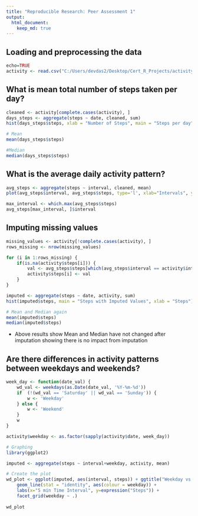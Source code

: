 ```yaml
---
title: "Reproducible Research: Peer Assessment 1"
output: 
  html_document:
    keep_md: true
---
```



## Loading and preprocessing the data
```r
echo=TRUE
activity <- read.csv("C:/Users/devdas2/Desktop/Cert_R_Projects/activity.csv", header=TRUE)
```


## What is mean total number of steps taken per day?
```r
cleaned <- activity[complete.cases(activity), ]
days_steps <- aggregate(steps ~ date, cleaned, sum)
hist(days_steps$steps, xlab = "Number of Steps", main = "Steps per day")

# Mean
mean(days_steps$steps)

#Median
median(days_steps$steps)
```


## What is the average daily activity pattern?
```r
avg_steps <- aggregate(steps ~ interval, cleaned, mean)
plot(avg_steps$interval, avg_steps$steps, type='l', xlab="Intervals", ylab="Average Steps", main="Average Steps Interval")

max_interval <- which.max(avg_steps$steps)
avg_steps[max_interval, ]$interval
```


## Imputing missing values

```r
missing_values <- activity[!complete.cases(activity), ]
rows_missing <- nrow(missing_values)

for (i in 1:rows_missing) {
    if(is.na(activity$steps[i])) {
        val <- avg_steps$steps[which(avg_steps$interval == activity$interval[i])]
        activity$steps[i] <- val 
    }
}

imputed <- aggregate(steps ~ date, activity, sum)
hist(imputed$steps, main = "Steps with Imputed Values", xlab = "Steps")

# Mean and Median again
mean(imputed$steps)
median(imputed$steps)


```
* Above results show Mean and Median have not changed after imputation  showing there is no impact from imputation


## Are there differences in activity patterns between weekdays and weekends?
```r
week_day <- function(date_val) {
    wd_val <- weekdays(as.Date(date_val, '%Y-%m-%d'))
    if  (!(wd_val == 'Saturday' || wd_val == 'Sunday')) {
        w <- 'Weekday'
    } else {
        w <- 'Weekend'
    }
    w
}

activity$weekday <- as.factor(sapply(activity$date, week_day))
```

```r
# Graphing 
library(ggplot2)

imputed <- aggregate(steps ~ interval+weekday, activity, mean)

# Create the plot
wd_plot <- ggplot(imputed, aes(interval, steps)) + ggtitle("Weekday vs Weekend Steps") +
    geom_line(stat = "identity", aes(colour = weekday)) +
    labs(x="5 min Time Interval", y=expression("Steps")) +
    facet_grid(weekday ~ .)
    
wd_plot



```
